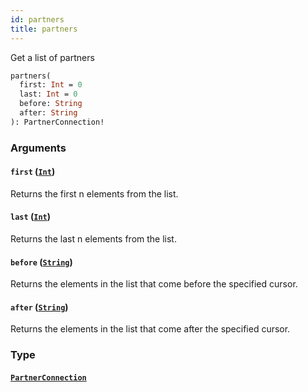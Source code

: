 ```yaml
---
id: partners
title: partners
---
```


Get a list of partners

```graphql
partners(
  first: Int = 0
  last: Int = 0
  before: String
  after: String
): PartnerConnection!

```

### Arguments

#### `first` ([`Int`](/developers/shared-apis/adminidentity-api/graphql/reference/scalars/int))

Returns the first n elements from the list.

#### `last` ([`Int`](/developers/shared-apis/adminidentity-api/graphql/reference/scalars/int))

Returns the last n elements from the list.

#### `before` ([`String`](/developers/shared-apis/adminidentity-api/graphql/reference/scalars/string))

Returns the elements in the list that come before the specified cursor.

#### `after` ([`String`](/developers/shared-apis/adminidentity-api/graphql/reference/scalars/string))

Returns the elements in the list that come after the specified cursor.

### Type

#### [`PartnerConnection`](/developers/shared-apis/adminidentity-api/graphql/reference/objects/partner-connection)
